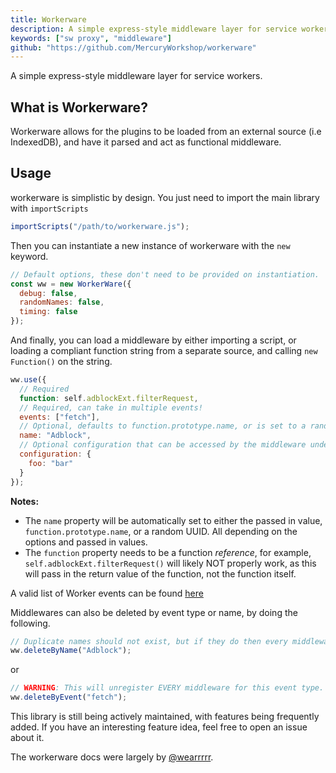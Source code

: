 ```yaml
---
title: Workerware
description: A simple express-style middleware layer for service workers.
keywords: ["sw proxy", "middleware"]
github: "https://github.com/MercuryWorkshop/workerware"
---
```


A simple express-style middleware layer for service workers.

## What is Workerware?

Workerware allows for the plugins to be loaded from an external source (i.e IndexedDB), and have it parsed and act as functional middleware.

## Usage

workerware is simplistic by design. You just need to import the main library with `importScripts`

```js
importScripts("/path/to/workerware.js");
```

Then you can instantiate a new instance of workerware with the `new` keyword.

```js
// Default options, these don't need to be provided on instantiation.
const ww = new WorkerWare({
  debug: false,
  randomNames: false,
  timing: false
});
```

And finally, you can load a middleware by either importing a script, or loading a compliant function string from a separate source, and calling `new Function()` on the string.

```js
ww.use({
  // Required
  function: self.adblockExt.filterRequest,
  // Required, can take in multiple events!
  events: ["fetch"],
  // Optional, defaults to function.prototype.name, or is set to a random string if randomNames is set to true.
  name: "Adblock",
  // Optional configuration that can be accessed by the middleware under event.workerware.config
  configuration: {
    foo: "bar"
  }
});
```

**Notes:**

- The `name` property will be automatically set to either the passed in value, `function.prototype.name`, or a random UUID. All depending on the options and passed in values.
- The `function` property needs to be a function *reference*, for example, `self.adblockExt.filterRequest()` will likely NOT properly work, as this will pass in the return value of the function, not the function itself.

A valid list of Worker events can be found [here](https://developer.mozilla.org/en-US/docs/Web/API/ServiceWorkerGlobalScope)

Middlewares can also be deleted by event type or name, by doing the following.

```js
// Duplicate names should not exist, but if they do then every middleware by the passed in name will be deleted.
ww.deleteByName("Adblock");
```

or

```js
// WARNING: This will unregister EVERY middleware for this event type.
ww.deleteByEvent("fetch");
```

This library is still being actively maintained, with features being frequently added. If you have an interesting feature idea, feel free to open an issue about it.

The workerware docs were largely by [@wearrrrr](https://github.com/wearrrrr).
